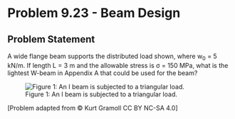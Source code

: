 # Problem 9.23 - Beam Design {.unnumbered}

## Problem Statement

A wide flange beam supports the distributed load shown, where w<sub>0</sub> = 5 kN/m. If length L = 3 m and the allowable stress is σ = 150 MPa, what is the lightest W-beam in Appendix A that could be used for the beam?


![Figure 1: An I beam is subjected to a triangular load.](images/365.png){fig-alt="An I beam of length 2L is subjected to triangular loading wo. The triangular load increases from A to L to a peak of wo, and decreases from wo to 0 from L to C."}

\[Problem adapted from © Kurt Gramoll CC BY NC-SA 4.0\]